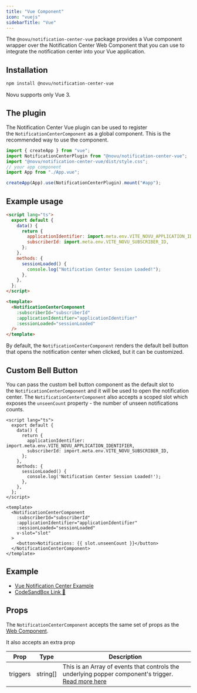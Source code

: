 ```yaml
---
title: "Vue Component"
icon: "vuejs"
sidebarTitle: "Vue"
---
```


The `@novu/notification-center-vue` package provides a Vue component wrapper over the Notification Center Web Component that you can use to integrate the notification center into your Vue application.

## Installation

```bash
npm install @novu/notification-center-vue
```

<Info>Novu supports only Vue 3.</Info>

## The plugin

The Notification Center Vue plugin can be used to register the `NotificationCenterComponent` as a global component. This is the recommended way to use the component.

```typescript
import { createApp } from "vue";
import NotificationCenterPlugin from "@novu/notification-center-vue";
import "@novu/notification-center-vue/dist/style.css";
// your app component
import App from "./App.vue";

createApp(App).use(NotificationCenterPlugin).mount("#app");
```

## Example usage

```html
<script lang="ts">
  export default {
    data() {
      return {
        applicationIdentifier: import.meta.env.VITE_NOVU_APPLICATION_IDENTIFIER,
        subscriberId: import.meta.env.VITE_NOVU_SUBSCRIBER_ID,
      };
    },
    methods: {
      sessionLoaded() {
        console.log("Notification Center Session Loaded!");
      },
    },
  };
</script>

<template>
  <NotificationCenterComponent
    :subscriberId="subscriberId"
    :applicationIdentifier="applicationIdentifier"
    :sessionLoaded="sessionLoaded"
  />
</template>
```

By default, the `NotificationCenterComponent` renders the default bell button that opens the notification center when clicked, but it can be customized.

## Custom Bell Button

You can pass the custom bell button component as the default slot to the `NotificationCenterComponent` and it will be used to open the notification center. The `NotificationCenterComponent` also accepts a scoped slot which exposes the `unseenCount` property - the number of unseen notifications counts.

```tsx
<script lang="ts">
  export default {
    data() {
      return {
        applicationIdentifier: import.meta.env.VITE_NOVU_APPLICATION_IDENTIFIER,
        subscriberId: import.meta.env.VITE_NOVU_SUBSCRIBER_ID,
      };
    },
    methods: {
      sessionLoaded() {
        console.log('Notification Center Session Loaded!');
      },
    },
  };
</script>

<template>
  <NotificationCenterComponent
    :subscriberId="subscriberId"
    :applicationIdentifier="applicationIdentifier"
    :sessionLoaded="sessionLoaded"
    v-slot="slot"
  >
    <button>Notifications: {{ slot.unseenCount }}</button>
  </NotificationCenterComponent>
</template>
```

## Example
 
- [Vue Notification Center Example](https://github.com/novuhq/examples/tree/main/vue-notification-center-example)
- [CodeSandBox Link 🔗](https://codesandbox.io/p/sandbox/novu-vue-in-app-88p8vx)


## Props

The `NotificationCenterComponent` accepts the same set of props as the [Web Component](./web-component#properties).

It also accepts an extra prop


| Prop                    | Type                                                                           | Description                                                                                                                                                                                                                                                                                                                                                                     |
| ----------------------- | ------------------------------------------------------------------------------ | ------------------------------------------------------------------------------------------------------------------------------------------------------------------------------------------------------------------------------------------------------------------------------------------------------------------------------------------------------------------------------- |
| triggers                | string[]                                                                       | This is an Array of events that controls the underlying popper component's trigger. [Read more here](https://floating-vue.starpad.dev/api/#triggers)

